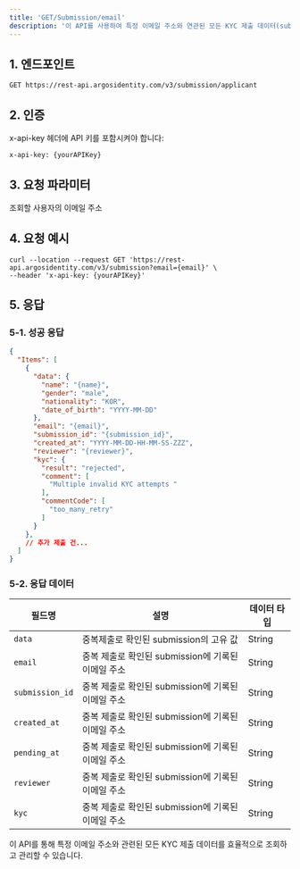 ```yaml
---
title: 'GET/Submission/email'
description: '이 API를 사용하여 특정 이메일 주소와 연관된 모든 KYC 제출 데이터(submissions)를 조회할 수 있습니다. KYC 신원 정보 데이터, KYC 결과, AML 결과, 거절 사유 및 코드, 재시도 사유 및 코드 등의 정보를 확인할 수 있습니다.'
---
```



## 1. 엔드포인트

```text GET/Submission/applicantId
GET https://rest-api.argosidentity.com/v3/submission/applicant
```
## 2. 인증

x-api-key 헤더에 API 키를 포함시켜야 합니다:

```text x-api-key
x-api-key: {yourAPIKey}
```


## 3. 요청 파라미터

<ResponseField name="email" type="string" required="true">
조회할 사용자의 이메일 주소
</ResponseField>


## 4. 요청 예시

```curl GET/Submission/email
curl --location --request GET 'https://rest-api.argosidentity.com/v3/submission?email={email}' \
--header 'x-api-key: {yourAPIKey}'

```

## 5. 응답

### 5-1. 성공 응답
```json result.json
{
  "Items": [
    {
      "data": {
        "name": "{name}",
        "gender": "male",
        "nationality": "KOR",
        "date_of_birth": "YYYY-MM-DD"
      },
      "email": "{email}",
      "submission_id": "{submission_id}",
      "created_at": "YYYY-MM-DD-HH-MM-SS-ZZZ",
      "reviewer": "{reviewer}",
      "kyc": {
        "result": "rejected",
        "comment": [
          "Multiple invalid KYC attempts "
        ],
        "commentCode": [
          "too_many_retry"
        ]
      }
    },
    // 추가 제출 건...
  ]
}

```

### 5-2. 응답 데이터
| 필드명                        | 설명                                                        | 데이터 타입         |
|-------------------------------|-----------------------------------------------------------|---------------------|
| `data`                        | 중복제출로 확인된 submission의 고유 값             | String              |
| `email`                   | 중복 제출로 확인된 submission에 기록된 이메일 주소               | String           |
| `submission_id`                   | 중복 제출로 확인된 submission에 기록된 이메일 주소               | String           |
| `created_at`                   | 중복 제출로 확인된 submission에 기록된 이메일 주소               | String           |
| `pending_at`                   | 중복 제출로 확인된 submission에 기록된 이메일 주소               | String           |
| `reviewer`                   | 중복 제출로 확인된 submission에 기록된 이메일 주소               | String           |
| `kyc`                   | 중복 제출로 확인된 submission에 기록된 이메일 주소               | String           |



이 API를 통해 특정 이메일 주소와 관련된 모든 KYC 제출 데이터를 효율적으로 조회하고 관리할 수 있습니다.